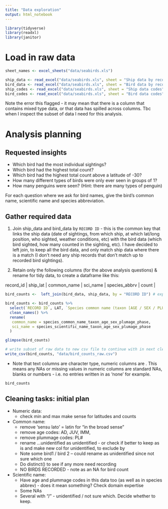 ```yaml
---
title: "Data exploration"
output: html_notebook
---
```


```r
library(tidyverse)
library(readxl)
library(janitor)
```
# Load in raw data

```r
sheet_names <- excel_sheets("data/seabirds.xls")
```

```r
ship_data <- read_excel("data/seabirds.xls", sheet = "Ship data by record ID")
bird_data <- read_excel("data/seabirds.xls", sheet = "Bird data by record ID")
ship_codes <- read_excel("data/seabirds.xls", sheet = "Ship data codes")
bird_codes <- read_excel("data/seabirds.xls", sheet = "Bird data codes")
```

Note the error this flagged - it may mean that there is a column that contains mixed type data, or that data has spilled across columns. Tbc when I inspect the subset of data I need for this analysis.


# Analysis planning

## Requested insights

* Which bird had the most individual sightings?
* Which bird had the highest total count?
* Which bird had the highest total count above a latitude of -30?
* How many different types of birds were only ever seen in groups of 1?
* How many penguins were seen? (Hint: there are many types of penguin)

For each question where we ask for bird names, give the bird’s common name, scientific name and species abbreviation.

## Gather required data

1. Join ship_data and bird_data by `RECORD ID` - this is the common key that links the ship data (date of sightings, from which ship, at which lat/long position, who sighted, weather conditions, etc) with the bird data (which bird sighted, how many counted in the sighting, etc). I have decided to left join, to keep all the bird data, and only match ship data where there is a match (I don't need any ship records that don't match up to recorded bird sightings).

2. Retain only the following columns (for the above analysis questions) & rename for tidy data, to create a dataframe like this:

| record_id | ship_lat | common_name | sci_name | species_abbrv | count |

```r
bird_counts <-  left_join(bird_data, ship_data, by = "RECORD ID") # expect all 49,019 bird observations

bird_counts <- bird_counts %>% 
  select(`RECORD ID`, LAT, `Species common name (taxon [AGE / SEX / PLUMAGE PHASE])`, `Species  scientific name (taxon [AGE /SEX /  PLUMAGE PHASE])`, `Species abbreviation`, COUNT) %>% 
  clean_names() %>% 
  rename(
   common_name = species_common_name_taxon_age_sex_plumage_phase,
   sci_name = species_scientific_name_taxon_age_sex_plumage_phase
  )

glimpse(bird_counts)

# write subset of raw data to new csv file to continue with in next cleaning script
write_csv(bird_counts, "data/bird_counts_raw.csv")
```
* Note that text columns are character type, numeric columns are <dbl>. This means any NAs or missing values in numeric columns are standard NAs, blanks or numbers - i.e. no entries written in as 'none' for example.

```r
bird_counts
```


## Cleaning tasks: initial plan

* Numeric data:
  * check min and max make sense for latitudes and counts

* Common name: 
  * remove 'sensu lato' =  latin for "in the broad sense"
  * remove age codes: AD, JUV, IMM, 
  * remove plummage codes: PL# 
  * rename ...unidentified as unidentified - or check if better to keep as is and make new col for unidentified, to exclude by
  * Note some bird1 / bird 2 -- could rename as unidentified since not sure which one
  * Do distinct() to see if any more need recording
  * NO BIRDS RECORDED - note as an NA for bird count
  
* Scientific name:
  * Have age and plummage codes in this data too (as well as in species abbrev) - does it mean something? Check domain expertise
  * Some NAs
  * Several with "/" - unidentified / not sure which. Decide whether to keep.
  
  
  
  